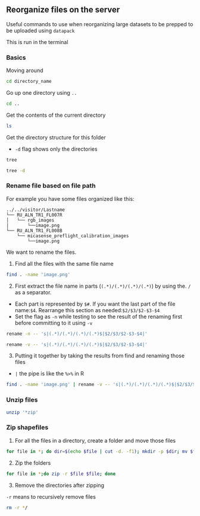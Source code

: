 ## Reorganize files on the server

Useful commands to use when reorganizing large datasets to be prepped to be uploaded using `datapack`

:::{.callout-note}
This is run in the terminal
:::

### Basics

Moving around
```bash
cd directory_name
```

Go up one directory using `..`
```bash
cd ..
```

Get the contents of the current directory
```bash
ls
```

Get the directory structure for this folder

- `-d` flag shows only the directories
```bash
tree

tree -d
```

### Rename file based on file path
For example you have some files organized like this:
```
../../visitor/Lastname
└── RU_ALN_TR1_FL007R
│   └── rgb_images
|       └──image.png
└── RU_ALN_TR1_FL008B 
    └── micasense_preflight_calibration_images
        └──image.png
```

We want to rename the files.

1. Find all the files with the same file name
```bash
find . -name 'image.png' 
```

2. First extract the file name in parts (`(.*)/(.*)/(.*)/(.*)`) by using the. `/` as a separator.

- Each part is represented by `$#`. If you want the last part of the file name:`$4`. Rearrange this section as needed:`$2/$3/$2-$3-$4`
- Set the flag as `-n` while testing to see the result of the renaming first before committing to it using `-v`
```bash
rename -n -- 's|(.*)/(.*)/(.*)/(.*)$|$2/$3/$2-$3-$4|'

rename -v -- 's|(.*)/(.*)/(.*)/(.*)$|$2/$3/$2-$3-$4|'
```

3. Putting it together by taking the results from find and renaming those files

- `|` the pipe is like the `%>%` in R
```bash
find . -name 'image.png' | rename -v -- 's|(.*)/(.*)/(.*)/(.*)$|$2/$3/$2-$3-$4|'
```

### Unzip files
```bash
unzip '*zip'
```

### Zip shapefiles

1. For all the files in a directory, create a folder and move those files 
```bash
for file in *; do dir=$(echo $file | cut -d. -f1); mkdir -p $dir; mv $file $dir; done
```

2. Zip the folders
```bash
for file in *;do zip -r $file $file; done
```

3. Remove the directories after zipping

`-r` means to recursively remove files
```bash
rm -r */
```
